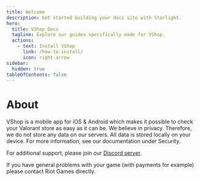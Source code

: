 ```yaml
---
title: Welcome
description: Get started building your docs site with Starlight.
hero:
  title: VShop Docs
  tagline: Explore our guides specifically made for VShop.
  actions:
    - text: Install VShop
      link: /how-to-install/
      icon: right-arrow
sidebar:
  hidden: true
tableOfContents: false
---
```


# About

VShop is a mobile app for iOS & Android which makes it possible to check your Valorant store as easy as it can be. We believe in privacy. Therefore, we do not store any data on our servers. All data is stored locally on your device. For more information, see our documentation under Security.

For additional support, please join our [Discord server](https://vshop.one/discord).

If you have general problems with your game (with payments for example) please contact Riot Games directly.
